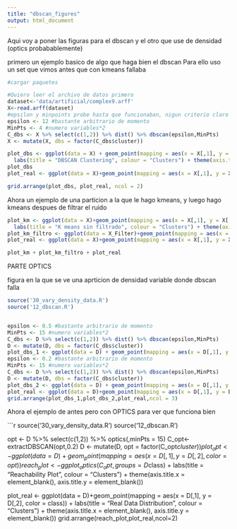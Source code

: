 ```yaml
---
title: "dbscan_figures"
output: html_document
---
```


Aqui voy a poner las figuras para el dbscan y el otro que use de densidad (optics probabablemente)


primero un ejemplo basico de algo que haga bien el dbscan
Para ello uso un set que vimos antes que con kmeans fallaba 
```r

#cargar paquetes

#Quiero leer el archivo de datos primero
dataset<-'data/artificial/complex9.arff'
X<-read.arff(dataset)
#epsilon y minpoints probe hasta que funcionaban, nigun criterio claro
epsilon <- 12 #bastante arbitrario de momento
MinPts <- 4 #numero variables*2
C_dbs <- X %>% select(c(1,2)) %>% dist() %>% dbscan(epsilon,MinPts)
X <- mutate(X, dbs = factor(C_dbs$cluster))

plot_dbs <- ggplot(data = X) + geom_point(mapping = aes(x = X[,1], y = X[,2], colour = dbs)) +
  labs(title = "DBSCAN Clustering", colour = "Clusters") + theme(axis.title.x = element_blank(), axis.title.y = element_blank())
plot_dbs
plot_real <- ggplot(data = X)+geom_point(mapping = aes(x = X[,1], y = X[,2], color = class)) + labs(title = "Real Data Distribution", colour = "Clusters") + theme(axis.title.x = element_blank(), axis.title.y = element_blank())

grid.arrange(plot_dbs, plot_real, ncol = 2)

```



Ahora un ejemplo de una particion a la que le hago kmeans, y luego hago kmeans despues de filtrar el ruido
```r
plot_km <- ggplot(data = X)+geom_point(mapping = aes(x = X[,1], y = X[,2], color = km)) +
  labs(title = "K means sin filtrado", colour = "Clusters") + theme(axis.title.x = element_blank(), axis.title.y = element_blank())
plot_km_filtro <- ggplot(data = X_Filter)+geom_point(mapping = aes(x = X_Filter[,1], y = X_Filter[,2], color = km)) + labs(title = "K means con filtrado", colour = "Clusters") + theme(axis.title.x = element_blank(), axis.title.y = element_blank())
plot_real <- ggplot(data = X)+geom_point(mapping = aes(x = X[,1], y = X[,2], color = class)) + labs(title = "Real Data Distribution", colour = "Clusters") + theme(axis.title.x = element_blank(), axis.title.y = element_blank())

plot_km + plot_km_filtro + plot_real

```


PARTE OPTICS

figura en la que se ve una aprticion de densidad variable donde dbscan falla

```r
source('30_vary_density_data.R')
source('12_dbscan.R')


epsilon <- 0.5 #bastante arbitrario de momento
MinPts <- 15 #numero variables*2
C_dbs <- D %>% select(c(1,2)) %>% dist() %>% dbscan(epsilon,MinPts)
D <- mutate(D, dbs = factor(C_dbs$cluster))
plot_dbs_1 <- ggplot(data = D) + geom_point(mapping = aes(x = D[,1], y = D[,2], colour = dbs)) + labs(title = "DBSCAN epsilon = 0.5", colour = "Clusters") + theme(axis.title.x = element_blank(), axis.title.y = element_blank())
epsilon <- 0.2 #bastante arbitrario de momento
MinPts <- 15 #numero variables*2
C_dbs <- D %>% select(c(1,2)) %>% dist() %>% dbscan(epsilon,MinPts)
D <- mutate(D, dbs = factor(C_dbs$cluster))
plot_dbs_2 <- ggplot(data = D) + geom_point(mapping = aes(x = D[,1], y = D[,2], colour = dbs)) + labs(title = "DBSCAN epsilon = 0.2", colour = "Clusters") + theme(axis.title.x = element_blank(), axis.title.y = element_blank())
plot_real <- ggplot(data = D)+geom_point(mapping = aes(x = D[,1], y = D[,2], color = class)) + labs(title = "Real Data Distribution", colour = "Clusters") + theme(axis.title.x = element_blank(), axis.title.y = element_blank())
grid.arrange(plot_dbs_1,plot_dbs_2,plot_real,ncol = 3)
```




Ahora el ejemplo de antes pero con OPTICS para ver que funciona bien

```r
source('30_vary_density_data.R')
source('12_dbscan.R')


opt <- D %>% select(c(1,2)) %>% optics(,minPts = 15)
C_opt<-extractDBSCAN(opt,0.2)
D <- mutate(D, opt = factor(C_opt$cluster))
plot_opt <- ggplot(data = D)+geom_point(mapping = aes(x = D[,1], y = D[,2], color = opt))
reach_plot <- ggplot_optics(C_opt, groups = D$class) + labs(title = "Reachability Plot", colour = "Clusters") + theme(axis.title.x = element_blank(), axis.title.y = element_blank())

plot_real <- ggplot(data = D)+geom_point(mapping = aes(x = D[,1], y = D[,2], color = class)) + labs(title = "Real Data Distribution", colour = "Clusters") + theme(axis.title.x = element_blank(), axis.title.y = element_blank())
grid.arrange(reach_plot,plot_real,ncol=2)